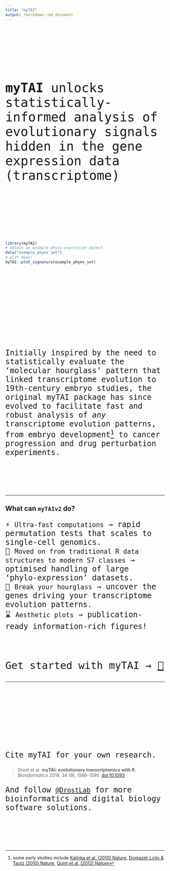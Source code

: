 ```yaml
---
title: "myTAI"
output: rmarkdown::md_document
---
```


<br/><br/>

<br/><br/>

<br/><br/>

<p style="font-family: 'Fira Mono', monospace; font-size: 2.5rem;">
**myTAI** unlocks statistically-informed analysis of evolutionary signals hidden in the gene expression data (transcriptome)
</p>

<br/><br/>

<br/><br/>

<br/><br/>

```r
library(myTAI)
# obtain an example phylo-expression object
data("example_phyex_set")
# plot away!
myTAI::plot_signature(example_phyex_set)  
```

<br/><br/>

<br/><br/>

<br/><br/>

<br/><br/>

<br/><br/>

<p style="font-family: 'Fira Mono', monospace; font-size: 1.5rem;">
Initially inspired by the need to statistically evaluate the 'molecular hourglass' pattern that linked transcriptome evolution to 19th-century embryo studies, the original myTAI package has since evolved to facilitate fast and robust analysis of *any* transcriptome evolution patterns, from embryo development^[some early studies include [Kalinka et al. (2010) Nature](https://www.nature.com/articles/nature09634), [Domazet-Lošo & Tautz (2010) Nature](https://www.nature.com/articles/nature09632), [Quint et al. (2012) Nature](https://www.nature.com/articles/nature11394)] to cancer progression and drug perturbation experiments.
</p>

<br/><br/>

<br/><br/>

---

## What can `myTAIv2` do?

<p style="font-family: 'Fira Mono', monospace; font-size: 1.5rem;">
⚡ `Ultra-fast computations` → rapid permutation tests that scales to single-cell genomics.  
🦾 `Moved on from traditional R data structures to modern S7 classes` → optimised handling of large 'phylo-expression' datasets.  
🔨 `Break your hourglass` → uncover the genes driving your transcriptome evolution patterns.  
⌛ `Aesthetic plots` → publication-ready information-rich figures!  
</p>

<br/><br/>

<p style="font-family: 'Fira Mono', monospace; font-size: 2rem;">
Get started with myTAI → <a href="articles/myTAI.html" class="btn btn-outline-light" style="font-family: 'Fira Mono', monospace; font-size: 2rem;"> 🍹 </a>
</p>

---

<br/><br/>

<br/><br/>

<br/><br/>

<br/><br/>

<p style="font-family: 'Fira Mono', monospace; font-size: 1.5rem;">
Cite myTAI for your own research. 
</p>

<p style="font-family: 'Fira Mono', monospace; font-size: 1.5rem;">
> Drost et al. __myTAI: evolutionary transcriptomics with R__. _Bioinformatics_ 2018, 34 (9), 1589-1590. [doi:10.1093](https://academic.oup.com/bioinformatics/advance-article/doi/10.1093/bioinformatics/btx835/4772684)
</p>

<p style="font-family: 'Fira Mono', monospace; font-size: 1.5rem;">
And follow [`@DrostLab`](https://drostlab.com/) for more bioinformatics and digital biology software solutions.
</p>

<br/><br/>

<br/><br/>
